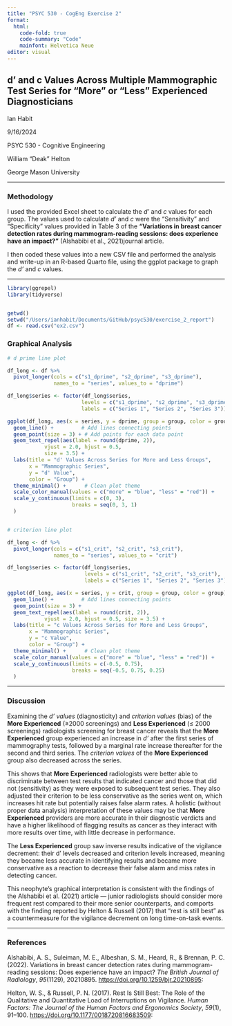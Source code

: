 ```yaml
---
title: "PSYC 530 - CogEng Exercise 2"
format: 
  html:
    code-fold: true
    code-summary: "Code"
    mainfont: Helvetica Neue 
editor: visual
---
```


## d' and c Values Across Multiple Mammographic Test Series for "More" or "Less" Experienced Diagnosticians

Ian Habit

9/16/2024

PSYC 530 - Cognitive Engineering

William "Deak" Helton

George Mason University

------------------------------------------------------------------------

### Methodology

I used the provided Excel sheet to calculate the *d'* and *c* values for each group. The values used to calculate *d'* and *c* were the "Sensitivity" and "Specificity" values provided in Table 3 of the **"Variations in breast cancer detection rates during mammogram-reading sessions: does experience have an impact?"** (Alshabibi et al., 2021)journal article.

I then coded these values into a new CSV file and performed the analysis and write-up in an R-based Quarto file, using the ggplot package to graph the *d'* and *c* values.

------------------------------------------------------------------------

```r
library(ggrepel)
library(tidyverse)


getwd()
setwd("/Users/ianhabit/Documents/GitHub/psyc530/exercise_2_report")
df <- read.csv("ex2.csv")
```

### Graphical Analysis

```r
# d prime line plot

df_long <- df %>%
  pivot_longer(cols = c("s1_dprime", "s2_dprime", "s3_dprime"),
               names_to = "series", values_to = "dprime")

df_long$series <- factor(df_long$series, 
                        levels = c("s1_dprime", "s2_dprime", "s3_dprime"),
                        labels = c("Series 1", "Series 2", "Series 3"))

ggplot(df_long, aes(x = series, y = dprime, group = group, color = group)) +
  geom_line() +         # Add lines connecting points
  geom_point(size = 3) + # Add points for each data point
  geom_text_repel(aes(label = round(dprime, 2)),
            vjust = 2.0, hjust = 0.5,      
            size = 3.5) +   
  labs(title = "d' Values Across Series for More and Less Groups",
       x = "Mammographic Series",
       y = "d' Value",
       color = "Group") +
  theme_minimal() +      # Clean plot theme
  scale_color_manual(values = c("more" = "blue", "less" = "red")) +
  scale_y_continuous(limits = c(0, 3),
                     breaks = seq(0, 3, 1)
  )


# criterion line plot

df_long <- df %>%
  pivot_longer(cols = c("s1_crit", "s2_crit", "s3_crit"),
               names_to = "series", values_to = "crit")

df_long$series <- factor(df_long$series, 
                         levels = c("s1_crit", "s2_crit", "s3_crit"),
                         labels = c("Series 1", "Series 2", "Series 3"))

ggplot(df_long, aes(x = series, y = crit, group = group, color = group)) +
  geom_line() +         # Add lines connecting points
  geom_point(size = 3) +
  geom_text_repel(aes(label = round(crit, 2)),
            vjust = 2.0, hjust = 0.5, size = 3.5) + 
  labs(title = "c Values Across Series for More and Less Groups",
       x = "Mammographic Series",
       y = "c Value",
       color = "Group") +
  theme_minimal() +      # Clean plot theme
  scale_color_manual(values = c("more" = "blue", "less" = "red")) +
  scale_y_continuous(limits = c(-0.5, 0.75),
                     breaks = seq(-0.5, 0.75, 0.25)
  )

```

------------------------------------------------------------------------

### Discussion

Examining the *d' values* (diagnosticity) and *criterion values* (bias) of the **More Experienced** (≥2000 screenings) and **Less Experienced** (≤ 2000 screenings) radiologists screening for breast cancer reveals that the **More Experienced** group experienced an increase in *d'* after the first series of mammography tests, followed by a marginal rate increase thereafter for the second and third series. The *criterion values* of the **More Experienced** group also decreased across the series.

This shows that **More Experienced** radiologists were better able to discriminate between test results that indicated cancer and those that did not (sensitivity) as they were exposed to subsequent test series. They also adjusted their criterion to be less conservative as the series went on, which increases hit rate but potentially raises false alarm rates. A holistic (without proper data analysis) interpretation of these values may be that **More Experienced** providers are more accurate in their diagnostic verdicts and have a higher likelihood of flagging results as cancer as they interact with more results over time, with little decrease in performance.

The **Less Experienced** group saw inverse results indicative of the vigilance decrement: their d' levels decreased and criterion levels increased, meaning they became less accurate in identifying results and became more conservative as a reaction to decrease their false alarm and miss rates in detecting cancer.

This neophyte's graphical interpretation is consistent with the findings of the Alshabibi et al. (2021) article — junior radiologists should consider more frequent rest compared to their more senior counterparts, and comports with the finding reported by Helton & Russell (2017) that "rest is still best" as a countermeasure for the vigilance decrement on long time-on-task events.

------------------------------------------------------------------------

### References

<p style="padding-left: 2em; text-indent: -2em;">

Alshabibi, A. S., Suleiman, M. E., Albeshan, S. M., Heard, R., & Brennan, P. C. (2022). Variations in breast cancer detection rates during mammogram-reading sessions: Does experience have an impact? *The British Journal of Radiology*, *95*(1129), 20210895. <https://doi.org/10.1259/bjr.20210895>:

</p>

<p style="padding-left: 2em; text-indent: -2em;">

Helton, W. S., & Russell, P. N. (2017). Rest Is Still Best: The Role of the Qualitative and Quantitative Load of Interruptions on Vigilance. *Human Factors: The Journal of the Human Factors and Ergonomics Society*, *59*(1), 91–100. <https://doi.org/10.1177/0018720816683509>:

</p>
